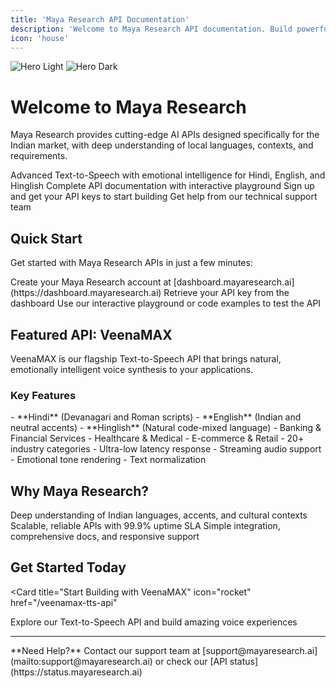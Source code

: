 ```yaml
---
title: 'Maya Research API Documentation'
description: 'Welcome to Maya Research API documentation. Build powerful applications with our advanced AI services.'
icon: 'house'
---
```


<Hero>
  <img
    className="block dark:hidden"
    src="/images/hero-light.svg"
    alt="Hero Light"
  />
  <img
    className="hidden dark:block"
    src="/images/hero-dark.svg"
    alt="Hero Dark"
  />
</Hero>

# Welcome to Maya Research

Maya Research provides cutting-edge AI APIs designed specifically for the Indian market, with deep understanding of local languages, contexts, and requirements.

<CardGroup cols={2}>
  <Card
    title="VeenaMAX TTS API"
    icon="microphone"
    href="/veenamax-tts-api"
  >
    Advanced Text-to-Speech with emotional intelligence for Hindi, English, and Hinglish
  </Card>
  <Card
    title="API Reference"
    icon="code"
    href="/api-reference/endpoint/veenamax-generate"
  >
    Complete API documentation with interactive playground
  </Card>
  <Card
    title="Get API Keys"
    icon="key"
    href="https://dashboard.mayaresearch.ai"
  >
    Sign up and get your API keys to start building
  </Card>
  <Card
    title="Support"
    icon="headset"
    href="mailto:support@mayaresearch.ai"
  >
    Get help from our technical support team
  </Card>
</CardGroup>

## Quick Start

Get started with Maya Research APIs in just a few minutes:

<Steps>
  <Step title="Sign Up">
    Create your Maya Research account at [dashboard.mayaresearch.ai](https://dashboard.mayaresearch.ai)
  </Step>
  <Step title="Get API Key">
    Retrieve your API key from the dashboard
  </Step>
  <Step title="Make Your First Request">
    Use our interactive playground or code examples to test the API
  </Step>
</Steps>

## Featured API: VeenaMAX

VeenaMAX is our flagship Text-to-Speech API that brings natural, emotionally intelligent voice synthesis to your applications.

### Key Features

<AccordionGroup>
  <Accordion title="Multilingual Support" icon="language">
    - **Hindi** (Devanagari and Roman scripts)
    - **English** (Indian and neutral accents)
    - **Hinglish** (Natural code-mixed language)
  </Accordion>
  
  <Accordion title="Industry Specialization" icon="industry">
    - Banking & Financial Services
    - Healthcare & Medical
    - E-commerce & Retail
    - 20+ industry categories
  </Accordion>
  
  <Accordion title="Advanced Features" icon="sparkles">
    - Ultra-low latency response
    - Streaming audio support
    - Emotional tone rendering
    - Text normalization
  </Accordion>
</AccordionGroup>

## Why Maya Research?

<CardGroup cols={3}>
  <Card title="Built for India" icon="flag">
    Deep understanding of Indian languages, accents, and cultural contexts
  </Card>
  <Card title="Enterprise Ready" icon="building">
    Scalable, reliable APIs with 99.9% uptime SLA
  </Card>
  <Card title="Developer First" icon="code">
    Simple integration, comprehensive docs, and responsive support
  </Card>
</CardGroup>

## Get Started Today

<Card
  title="Start Building with VeenaMAX"
  icon="rocket"
  href="/veenamax-tts-api"
>
  Explore our Text-to-Speech API and build amazing voice experiences
</Card>

---

<Note>
  **Need Help?** Contact our support team at [support@mayaresearch.ai](mailto:support@mayaresearch.ai) or check our [API status](https://status.mayaresearch.ai)
</Note>